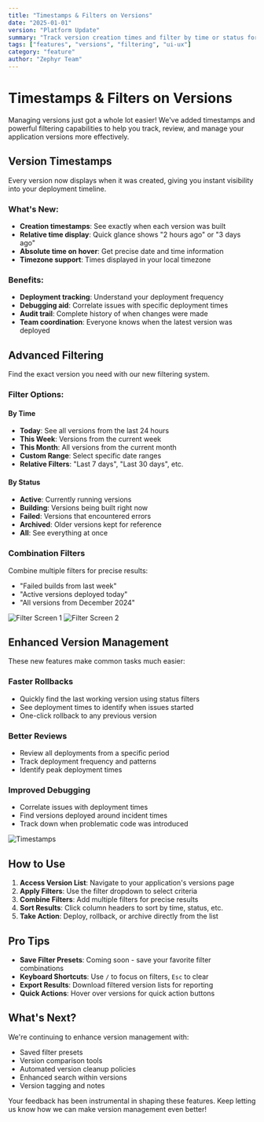 ```yaml
---
title: "Timestamps & Filters on Versions"
date: "2025-01-01"
version: "Platform Update"
summary: "Track version creation times and filter by time or status for easier version management"
tags: ["features", "versions", "filtering", "ui-ux"]
category: "feature"
author: "Zephyr Team"
---
```



# Timestamps & Filters on Versions

Managing versions just got a whole lot easier! We've added timestamps and powerful filtering capabilities to help you track, review, and manage your application versions more effectively.

## Version Timestamps

Every version now displays when it was created, giving you instant visibility into your deployment timeline.

### What's New:
- **Creation timestamps**: See exactly when each version was built
- **Relative time display**: Quick glance shows "2 hours ago" or "3 days ago"
- **Absolute time on hover**: Get precise date and time information
- **Timezone support**: Times displayed in your local timezone

### Benefits:
- **Deployment tracking**: Understand your deployment frequency
- **Debugging aid**: Correlate issues with specific deployment times
- **Audit trail**: Complete history of when changes were made
- **Team coordination**: Everyone knows when the latest version was deployed

## Advanced Filtering

Find the exact version you need with our new filtering system.

### Filter Options:

#### By Time
- **Today**: See all versions from the last 24 hours
- **This Week**: Versions from the current week
- **This Month**: All versions from the current month
- **Custom Range**: Select specific date ranges
- **Relative Filters**: "Last 7 days", "Last 30 days", etc.

#### By Status
- **Active**: Currently running versions
- **Building**: Versions being built right now
- **Failed**: Versions that encountered errors
- **Archived**: Older versions kept for reference
- **All**: See everything at once

### Combination Filters
Combine multiple filters for precise results:
- "Failed builds from last week"
- "Active versions deployed today"
- "All versions from December 2024"

<img src={filterScreen1} alt="Filter Screen 1" />
<img src={filterScreen2} alt="Filter Screen 2" />

## Enhanced Version Management

These new features make common tasks much easier:

### Faster Rollbacks
- Quickly find the last working version using status filters
- See deployment times to identify when issues started
- One-click rollback to any previous version

### Better Reviews
- Review all deployments from a specific period
- Track deployment frequency and patterns
- Identify peak deployment times

### Improved Debugging
- Correlate issues with deployment times
- Find versions deployed around incident times
- Track down when problematic code was introduced

<img src={timestamps} alt="Timestamps" />

## How to Use

1. **Access Version List**: Navigate to your application's versions page
2. **Apply Filters**: Use the filter dropdown to select criteria
3. **Combine Filters**: Add multiple filters for precise results
4. **Sort Results**: Click column headers to sort by time, status, etc.
5. **Take Action**: Deploy, rollback, or archive directly from the list

## Pro Tips

- **Save Filter Presets**: Coming soon - save your favorite filter combinations
- **Keyboard Shortcuts**: Use `/` to focus on filters, `Esc` to clear
- **Export Results**: Download filtered version lists for reporting
- **Quick Actions**: Hover over versions for quick action buttons

## What's Next?

We're continuing to enhance version management with:
- Saved filter presets
- Version comparison tools
- Automated version cleanup policies
- Enhanced search within versions
- Version tagging and notes

Your feedback has been instrumental in shaping these features. Keep letting us know how we can make version management even better!